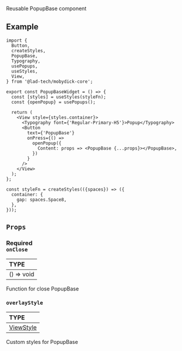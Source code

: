 
<ReactPlayer playing controls url={PopupBase} />

Reusable PopupBase component

## Example

```tsx
import {
  Button,
  createStyles,
  PopupBase,
  Typography,
  usePopups,
  useStyles,
  View,
} from '@lad-tech/mobydick-core';

export const PopupBaseWidget = () => {
  const [styles] = useStyles(styleFn);
  const {openPopup} = usePopups();

  return (
    <View style={styles.container}>
      <Typography font={'Regular-Primary-H5'}>Popup</Typography>
      <Button
        text={'PopupBase'}
        onPress={() =>
          openPopup({
            Content: props => <PopupBase {...props}></PopupBase>,
          })
        }
      />
    </View>
  );
};

const styleFn = createStyles(({spaces}) => ({
  container: {
    gap: spaces.Space8,
  },
}));

```

## `Props`

### <div class="label required basic">Required</div>**`onClose`**

| TYPE       |
|:-----------|
| () => void |

Function for close PopupBase

### `overlayStyle`

| TYPE                                                             |
|:-----------------------------------------------------------------|
| [ViewStyle](https://reactnative.dev/docs/view-style-props#props) |

Custom styles for PopupBase
